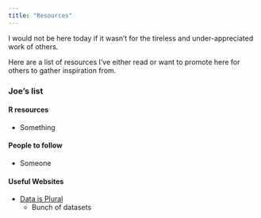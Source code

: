 ```yaml
---
title: "Resources"
---
```


I would not be here today if it wasn't for the tireless and under-appreciated work of others.

Here are a list of resources I've either read or want to promote here for others to gather inspiration from.

### Joe's list

#### R resources

-   Something

#### People to follow

-   Someone

#### Useful Websites

-   [Data is Plural](https://www.data-is-plural.com/)
    -   Bunch of datasets
